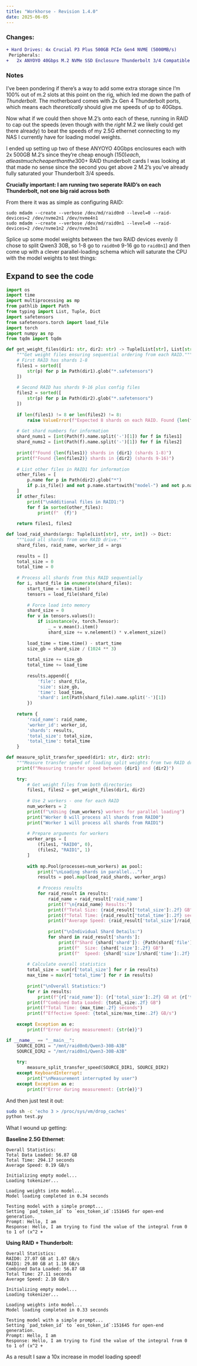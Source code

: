 ```yaml
---
title: "Workhorse - Revision 1.4.0"
date: 2025-06-05
---
```


### Changes:

```diff
+ Hard Drives: 4x Crucial P3 Plus 500GB PCIe Gen4 NVME (5000MB/s)
 Peripherals: 
+   2x ANYOYO 40Gbps M.2 NVMe SSD Enclosure Thunderbolt 3/4 Compatible
```

### Notes

I've been pondering if there's a way to add some extra storage since I'm 100% out of m.2 slots 
at this point on the rig, which led me down the path of *Thunderbolt*. The motherboard comes with 
2x Gen 4 Thunderbolt ports, which means each *theoretically* should give me speeds of up to 40Gbps.

Now what if we could then shove M.2's onto each of these, running in RAID to cap out the speeds (even though
with the *right* M.2 we likely could get there already) to beat the speeds of my 2.5G ethernet
connecting to my NAS I currently have for loading model weights. 

I ended up setting up two of these ANYOYO 40Gbps enclosures each with 2x 500GB M.2's since they're cheap enough ($150) each,
at least much cheaper than the 300$+ RAID thunderbolt cards I was looking at that made no sense since the second you get above
2 M.2's you've already fully saturated your Thunderbolt 3/4 speeds. 

**Crucially important: I am running two seperate RAID's on each Thunderbolt, not one big raid across both**

From there it was as simple as configuring RAID:

```
sudo mdadm --create --verbose /dev/md/raid0n0 --level=0 --raid-devices=2 /dev/nvme2n1 /dev/nvme4n1
sudo mdadm --create --verbose /dev/md/raid0n1 --level=0 --raid-devices=2 /dev/nvme1n2 /dev/nvme3n1
```

Splice up some model weights between the two RAID devices evenly (I chose to split Qwen3 30B, so 1-8 go to `raid0n0` 9-16 go to `raid0n1`)
and then come up with a clever parallel-loading schema which will saturate the CPU with the model weights to test things:

::: {.callout-note collapse="true"}
## Expand to see the code

```python
import os
import time
import multiprocessing as mp
from pathlib import Path
from typing import List, Tuple, Dict
import safetensors
from safetensors.torch import load_file
import torch
import numpy as np
from tqdm import tqdm

def get_weight_files(dir1: str, dir2: str) -> Tuple[List[str], List[str]]:
    """Get weight files ensuring sequential ordering from each RAID."""
    # First RAID has shards 1-8
    files1 = sorted([
        str(p) for p in Path(dir1).glob("*.safetensors")
    ])
    
    # Second RAID has shards 9-16 plus config files
    files2 = sorted([
        str(p) for p in Path(dir2).glob("*.safetensors")
    ])
    
    if len(files1) != 8 or len(files2) != 8:
        raise ValueError(f"Expected 8 shards on each RAID. Found {len(files1)} on RAID0 and {len(files2)} on RAID1")
    
    # Get shard numbers for information
    shard_nums1 = [int(Path(f).name.split('-')[1]) for f in files1]
    shard_nums2 = [int(Path(f).name.split('-')[1]) for f in files2]
    
    print(f"Found {len(files1)} shards in {dir1} (shards 1-8)")
    print(f"Found {len(files2)} shards in {dir2} (shards 9-16)")
    
    # List other files in RAID1 for information
    other_files = [
        p.name for p in Path(dir2).glob("*") 
        if p.is_file() and not p.name.startswith("model-") and not p.name.endswith(".safetensors")
    ]
    if other_files:
        print("\nAdditional files in RAID1:")
        for f in sorted(other_files):
            print(f"  {f}")
    
    return files1, files2

def load_raid_shards(args: Tuple[List[str], str, int]) -> Dict:
    """Load all shards from one RAID drive."""
    shard_files, raid_name, worker_id = args
    
    results = []
    total_size = 0
    total_time = 0
    
    # Process all shards from this RAID sequentially
    for i, shard_file in enumerate(shard_files):
        start_time = time.time()
        tensors = load_file(shard_file)
        
        # Force load into memory
        shard_size = 0
        for v in tensors.values():
            if isinstance(v, torch.Tensor):
                _ = v.mean().item()
                shard_size += v.nelement() * v.element_size()
        
        load_time = time.time() - start_time
        size_gb = shard_size / (1024 ** 3)
        
        total_size += size_gb
        total_time += load_time
        
        results.append({
            'file': shard_file,
            'size': size_gb,
            'time': load_time,
            'shard': int(Path(shard_file).name.split('-')[1])
        })
    
    return {
        'raid_name': raid_name,
        'worker_id': worker_id,
        'shards': results,
        'total_size': total_size,
        'total_time': total_time
    }

def measure_split_transfer_speed(dir1: str, dir2: str):
    """Measure transfer speed of loading split weights from two RAID drives."""
    print(f"Measuring transfer speed between {dir1} and {dir2}")
    
    try:
        # Get weight files from both directories
        files1, files2 = get_weight_files(dir1, dir2)
        
        # Use 2 workers - one for each RAID
        num_workers = 2
        print(f"\nUsing {num_workers} workers for parallel loading")
        print("Worker 0 will process all shards from RAID0")
        print("Worker 1 will process all shards from RAID1")
        
        # Prepare arguments for workers
        worker_args = [
            (files1, "RAID0", 0),
            (files2, "RAID1", 1)
        ]
        
        with mp.Pool(processes=num_workers) as pool:
            print("\nLoading shards in parallel...")
            results = pool.map(load_raid_shards, worker_args)
            
            # Process results
            for raid_result in results:
                raid_name = raid_result['raid_name']
                print(f"\n{raid_name} Results:")
                print(f"Total Size: {raid_result['total_size']:.2f} GB")
                print(f"Total Time: {raid_result['total_time']:.2f} seconds")
                print(f"Average Speed: {raid_result['total_size']/raid_result['total_time']:.2f} GB/s")
                
                print("\nIndividual Shard Details:")
                for shard in raid_result['shards']:
                    print(f"Shard {shard['shard']}: {Path(shard['file']).name}")
                    print(f"  Size: {shard['size']:.2f} GB")
                    print(f"  Speed: {shard['size']/shard['time']:.2f} GB/s")
        
        # Calculate overall statistics
        total_size = sum(r['total_size'] for r in results)
        max_time = max(r['total_time'] for r in results)
        
        print("\nOverall Statistics:")
        for r in results:
            print(f"{r['raid_name']}: {r['total_size']:.2f} GB at {r['total_size']/r['total_time']:.2f} GB/s")
        print(f"Combined Data Loaded: {total_size:.2f} GB")
        print(f"Total Time: {max_time:.2f} seconds")
        print(f"Effective Speed: {total_size/max_time:.2f} GB/s")
            
    except Exception as e:
        print(f"Error during measurement: {str(e)}")

if __name__ == "__main__":
    SOURCE_DIR1 = "/mnt/raid0n0/Qwen3-30B-A3B"
    SOURCE_DIR2 = "/mnt/raid0n1/Qwen3-30B-A3B"
    
    try:
        measure_split_transfer_speed(SOURCE_DIR1, SOURCE_DIR2)
    except KeyboardInterrupt:
        print("\nMeasurement interrupted by user")
    except Exception as e:
        print(f"Error during measurement: {str(e)}")
```
:::

And then just test it out:

```bash
sudo sh -c 'echo 3 > /proc/sys/vm/drop_caches'
python test.py
```

What I wound up getting:

**Baseline 2.5G Ethernet**:
```
Overall Statistics:
Total Data Loaded: 56.87 GB
Total Time: 294.17 seconds
Average Speed: 0.19 GB/s

Initializing empty model...
Loading tokenizer...

Loading weights into model...
Model loading completed in 0.34 seconds

Testing model with a simple prompt...
Setting `pad_token_id` to `eos_token_id`:151645 for open-end generation.
Prompt: Hello, I am
Response: Hello, I am trying to find the value of the integral from 0 to 1 of (x^2 +
```

**Using RAID + Thunderbolt:**
```
Overall Statistics:
RAID0: 27.07 GB at 1.07 GB/s
RAID1: 29.80 GB at 1.10 GB/s
Combined Data Loaded: 56.87 GB
Total Time: 27.11 seconds
Average Speed: 2.10 GB/s

Initializing empty model...
Loading tokenizer...

Loading weights into model...
Model loading completed in 0.33 seconds

Testing model with a simple prompt...
Setting `pad_token_id` to `eos_token_id`:151645 for open-end generation.
Prompt: Hello, I am
Response: Hello, I am trying to find the value of the integral from 0 to 1 of (x^2 +
```

As a result I saw a 10x increase in model loading speed!